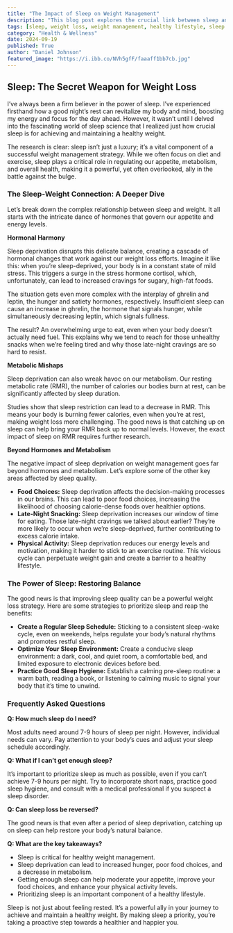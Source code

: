 ```yaml
---
title: "The Impact of Sleep on Weight Management"
description: "This blog post explores the crucial link between sleep and weight management. Learn how sleep deprivation affects hormones, metabolism, and food choices, and discover strategies to prioritize sleep for a healthier lifestyle."
tags: [sleep, weight loss, weight management, healthy lifestyle, sleep deprivation, hormones, metabolism, appetite, food choices, exercise, health]
category: "Health & Wellness"
date: 2024-09-19
published: True
author: "Daniel Johnson"
featured_image: "https://i.ibb.co/NVh5gfF/faaaff1bb7cb.jpg"
---
```


## Sleep: The Secret Weapon for Weight Loss

I’ve always been a firm believer in the power of sleep. I’ve experienced firsthand how a good night’s rest can revitalize my body and mind, boosting my energy and focus for the day ahead.  However, it wasn’t until I delved into the fascinating world of sleep science that I realized just how crucial sleep is for achieving and maintaining a healthy weight.

The research is clear: sleep isn’t just a luxury; it’s a vital component of a successful weight management strategy.  While we often focus on diet and exercise, sleep plays a critical role in regulating our appetite, metabolism, and overall health, making it a powerful, yet often overlooked, ally in the battle against the bulge.

### The Sleep-Weight Connection: A Deeper Dive

Let’s break down the complex relationship between sleep and weight. It all starts with the intricate dance of hormones that govern our appetite and energy levels.  

**Hormonal Harmony**

Sleep deprivation disrupts this delicate balance, creating a cascade of hormonal changes that work against our weight loss efforts. Imagine it like this: when you’re sleep-deprived, your body is in a constant state of mild stress. This triggers a surge in the stress hormone cortisol, which, unfortunately, can lead to increased cravings for sugary, high-fat foods.

The situation gets even more complex with the interplay of ghrelin and leptin, the hunger and satiety hormones, respectively. Insufficient sleep can cause an increase in ghrelin, the hormone that signals hunger, while simultaneously decreasing leptin, which signals fullness.  

The result? An overwhelming urge to eat, even when your body doesn’t actually need fuel. This explains why we tend to reach for those unhealthy snacks when we’re feeling tired and why those late-night cravings are so hard to resist.

**Metabolic Mishaps**

Sleep deprivation can also wreak havoc on our metabolism. Our resting metabolic rate (RMR), the number of calories our bodies burn at rest, can be significantly affected by sleep duration.  

Studies show that sleep restriction can lead to a decrease in RMR. This means your body is burning fewer calories, even when you’re at rest, making weight loss more challenging. The good news is that catching up on sleep can help bring your RMR back up to normal levels. However, the exact impact of sleep on RMR requires further research.

**Beyond Hormones and Metabolism**

The negative impact of sleep deprivation on weight management goes far beyond hormones and metabolism.  Let’s explore some of the other key areas affected by sleep quality.

* **Food Choices:**  Sleep deprivation affects the decision-making processes in our brains. This can lead to poor food choices, increasing the likelihood of choosing calorie-dense foods over healthier options.
* **Late-Night Snacking:**  Sleep deprivation increases our window of time for eating.  Those late-night cravings we talked about earlier? They’re more likely to occur when we’re sleep-deprived, further contributing to excess calorie intake.
* **Physical Activity:**  Sleep deprivation reduces our energy levels and motivation, making it harder to stick to an exercise routine.  This vicious cycle can perpetuate weight gain and create a barrier to a healthy lifestyle.

### The Power of Sleep: Restoring Balance

The good news is that improving sleep quality can be a powerful weight loss strategy.  Here are some strategies to prioritize sleep and reap the benefits:

* **Create a Regular Sleep Schedule:**  Sticking to a consistent sleep-wake cycle, even on weekends, helps regulate your body’s natural rhythms and promotes restful sleep.
* **Optimize Your Sleep Environment:**  Create a conducive sleep environment: a dark, cool, and quiet room, a comfortable bed, and limited exposure to electronic devices before bed.
* **Practice Good Sleep Hygiene:**  Establish a calming pre-sleep routine: a warm bath, reading a book, or listening to calming music to signal your body that it’s time to unwind.

### Frequently Asked Questions

**Q: How much sleep do I need?**

Most adults need around 7-9 hours of sleep per night. However, individual needs can vary.  Pay attention to your body’s cues and adjust your sleep schedule accordingly.

**Q: What if I can’t get enough sleep?**

It’s important to prioritize sleep as much as possible, even if you can’t achieve 7-9 hours per night.  Try to incorporate short naps, practice good sleep hygiene, and consult with a medical professional if you suspect a sleep disorder.

**Q: Can sleep loss be reversed?**

The good news is that even after a period of sleep deprivation, catching up on sleep can help restore your body’s natural balance.  

**Q: What are the key takeaways?**

* Sleep is critical for healthy weight management.
* Sleep deprivation can lead to increased hunger, poor food choices, and a decrease in metabolism.
* Getting enough sleep can help moderate your appetite, improve your food choices, and enhance your physical activity levels.
* Prioritizing sleep is an important component of a healthy lifestyle.

Sleep is not just about feeling rested. It’s a powerful ally in your journey to achieve and maintain a healthy weight.  By making sleep a priority, you’re taking a proactive step towards a healthier and happier you.  